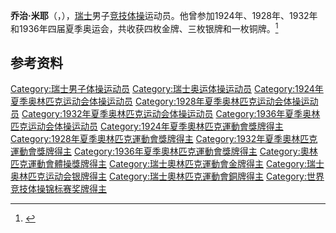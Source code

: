 {{NoteTA|G1=Sports}}
'''乔治·米耶'''（{{lang-fr|Georges Miez}}，{{bd|1904年|10月2日|1999年|4月21日}}），[[瑞士|瑞士]]男子[[竞技体操|竞技体操]]运动员。他曾参加1924年、1928年、1932年和1936年四届夏季奥运会，共收获四枚金牌、三枚银牌和一枚铜牌。<ref>{{Cite web|title=Georges MIEZ|url=https://www.olympic.org/georges-miez|accessdate=2021-03-21|work=International Olympic Committee|archive-date=2021-04-26|archive-url=https://web.archive.org/web/20210426171253/https://www.olympic.org/georges-miez}}</ref>

== 参考资料 ==
{{reflist}}

{{奧林匹克運動會男子體操個人全能冠軍}}
{{奧林匹克運動會男子自由體操冠軍}}
{{奧林匹克運動會男子單槓冠軍}}
{{奥林匹克运动会体操比赛男子团体全能冠军|1928}}
{{世界體操錦標賽男子自由體操冠軍}}

{{Authority control}}
{{DEFAULTSORT:Miez, Georges}}
[[Category:瑞士男子体操运动员|Category:瑞士男子体操运动员]]
[[Category:瑞士奥运体操运动员|Category:瑞士奥运体操运动员]]
[[Category:1924年夏季奥林匹克运动会体操运动员|Category:1924年夏季奥林匹克运动会体操运动员]]
[[Category:1928年夏季奥林匹克运动会体操运动员|Category:1928年夏季奥林匹克运动会体操运动员]]
[[Category:1932年夏季奥林匹克运动会体操运动员|Category:1932年夏季奥林匹克运动会体操运动员]]
[[Category:1936年夏季奥林匹克运动会体操运动员|Category:1936年夏季奥林匹克运动会体操运动员]]
[[Category:1924年夏季奧林匹克運動會獎牌得主|Category:1924年夏季奧林匹克運動會獎牌得主]]
[[Category:1928年夏季奧林匹克運動會獎牌得主|Category:1928年夏季奧林匹克運動會獎牌得主]]
[[Category:1932年夏季奧林匹克運動會獎牌得主|Category:1932年夏季奧林匹克運動會獎牌得主]]
[[Category:1936年夏季奧林匹克運動會獎牌得主|Category:1936年夏季奧林匹克運動會獎牌得主]]
[[Category:奧林匹克運動會體操獎牌得主|Category:奧林匹克運動會體操獎牌得主]]
[[Category:瑞士奧林匹克運動會金牌得主|Category:瑞士奧林匹克運動會金牌得主]]
[[Category:瑞士奥林匹克运动会银牌得主|Category:瑞士奥林匹克运动会银牌得主]]
[[Category:瑞士奧林匹克運動會銅牌得主|Category:瑞士奧林匹克運動會銅牌得主]]
[[Category:世界竞技体操锦标赛奖牌得主|Category:世界竞技体操锦标赛奖牌得主]]
